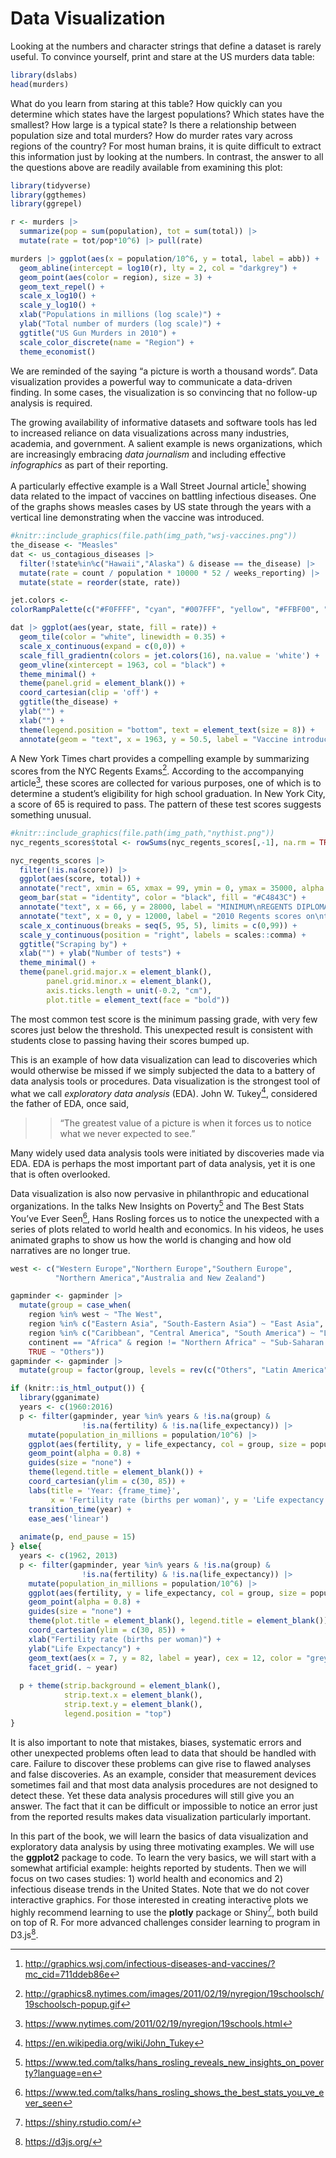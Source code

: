 # Data Visualization {.unnumbered}

Looking at the numbers and character strings that define a dataset is rarely useful. To convince yourself, print and stare at the US murders data table:

```r
library(dslabs)
head(murders)
```

What do you learn from staring at this table? How quickly can you determine which states have the largest populations? Which states have the smallest? How large is a typical state? Is there a relationship between population size and total murders? How do murder rates vary across regions of the country? For most human brains, it is quite difficult to extract this information just by looking at the numbers. In contrast, the answer to all the questions above are readily available from examining this plot:

```r
library(tidyverse)
library(ggthemes)
library(ggrepel)

r <- murders |> 
  summarize(pop = sum(population), tot = sum(total)) |> 
  mutate(rate = tot/pop*10^6) |> pull(rate)

murders |> ggplot(aes(x = population/10^6, y = total, label = abb)) +  
  geom_abline(intercept = log10(r), lty = 2, col = "darkgrey") +
  geom_point(aes(color = region), size = 3) +
  geom_text_repel() + 
  scale_x_log10() +
  scale_y_log10() +
  xlab("Populations in millions (log scale)") + 
  ylab("Total number of murders (log scale)") +
  ggtitle("US Gun Murders in 2010") +
  scale_color_discrete(name = "Region") +
  theme_economist()
```

We are reminded of the saying "a picture is worth a thousand words". Data visualization provides a powerful way to communicate a data-driven finding. In some cases, the visualization is so convincing that no follow-up analysis is required.

The growing availability of informative datasets and software tools has led to increased reliance on data visualizations across many industries, academia, and government. A salient example is news organizations, which are increasingly embracing *data journalism* and including effective *infographics* as part of their reporting.

A particularly effective example is a Wall Street Journal article[^intro-dataviz-1] showing data related to the impact of vaccines on battling infectious diseases. One of the graphs shows measles cases by US state through the years with a vertical line demonstrating when the vaccine was introduced.

[^intro-dataviz-1]: <http://graphics.wsj.com/infectious-diseases-and-vaccines/?mc_cid=711ddeb86e>

```r
#knitr::include_graphics(file.path(img_path,"wsj-vaccines.png"))
the_disease <- "Measles"
dat <- us_contagious_diseases |>
  filter(!state%in%c("Hawaii","Alaska") & disease == the_disease) |>
  mutate(rate = count / population * 10000 * 52 / weeks_reporting) |>
  mutate(state = reorder(state, rate))

jet.colors <-
colorRampPalette(c("#F0FFFF", "cyan", "#007FFF", "yellow", "#FFBF00", "orange", "red", "#7F0000"), bias = 2.25)

dat |> ggplot(aes(year, state, fill = rate)) +
  geom_tile(color = "white", linewidth = 0.35) +
  scale_x_continuous(expand = c(0,0)) +
  scale_fill_gradientn(colors = jet.colors(16), na.value = 'white') +
  geom_vline(xintercept = 1963, col = "black") +
  theme_minimal() + 
  theme(panel.grid = element_blank()) +
  coord_cartesian(clip = 'off') +
  ggtitle(the_disease) +
  ylab("") +
  xlab("") +  
  theme(legend.position = "bottom", text = element_text(size = 8)) + 
  annotate(geom = "text", x = 1963, y = 50.5, label = "Vaccine introduced", size = 3, hjust = 0)
```

<!--(Source: [Wall Street Journal](http://graphics.wsj.com/infectious-diseases-and-vaccines/))-->

A New York Times chart provides a compelling example by summarizing scores from the NYC Regents Exams[^intro-dataviz-2]. According to the accompanying article[^intro-dataviz-3], these scores are collected for various purposes, one of which is to determine a student's eligibility for high school graduation. In New York City, a score of 65 is required to pass. The pattern of these test scores suggests something unusual.

[^intro-dataviz-2]: <http://graphics8.nytimes.com/images/2011/02/19/nyregion/19schoolsch/19schoolsch-popup.gif>

[^intro-dataviz-3]: <https://www.nytimes.com/2011/02/19/nyregion/19schools.html>

```r
#knitr::include_graphics(file.path(img_path,"nythist.png"))
nyc_regents_scores$total <- rowSums(nyc_regents_scores[,-1], na.rm = TRUE)

nyc_regents_scores |> 
  filter(!is.na(score)) |>
  ggplot(aes(score, total)) + 
  annotate("rect", xmin = 65, xmax = 99, ymin = 0, ymax = 35000, alpha = .5) +
  geom_bar(stat = "identity", color = "black", fill = "#C4843C") + 
  annotate("text", x = 66, y = 28000, label = "MINIMUM\nREGENTS DIPLOMA\nSCORE IS 65", hjust = 0, size = 3) +
  annotate("text", x = 0, y = 12000, label = "2010 Regents scores on\nthe five most common tests", hjust = 0, size = 3) +
  scale_x_continuous(breaks = seq(5, 95, 5), limits = c(0,99)) + 
  scale_y_continuous(position = "right", labels = scales::comma) +
  ggtitle("Scraping by") + 
  xlab("") + ylab("Number of tests") + 
  theme_minimal() + 
  theme(panel.grid.major.x = element_blank(), 
        panel.grid.minor.x = element_blank(),
        axis.ticks.length = unit(-0.2, "cm"),
        plot.title = element_text(face = "bold"))
```

The most common test score is the minimum passing grade, with very few scores just below the threshold. This unexpected result is consistent with students close to passing having their scores bumped up.

This is an example of how data visualization can lead to discoveries which would otherwise be missed if we simply subjected the data to a battery of data analysis tools or procedures. Data visualization is the strongest tool of what we call *exploratory data analysis* (EDA). John W. Tukey[^intro-dataviz-4], considered the father of EDA, once said,

[^intro-dataviz-4]: <https://en.wikipedia.org/wiki/John_Tukey>

> > "The greatest value of a picture is when it forces us to notice what we never expected to see."

Many widely used data analysis tools were initiated by discoveries made via EDA. EDA is perhaps the most important part of data analysis, yet it is one that is often overlooked.

Data visualization is also now pervasive in philanthropic and educational organizations. In the talks New Insights on Poverty[^intro-dataviz-5] and The Best Stats You've Ever Seen[^intro-dataviz-6], Hans Rosling forces us to notice the unexpected with a series of plots related to world health and economics. In his videos, he uses animated graphs to show us how the world is changing and how old narratives are no longer true.

[^intro-dataviz-5]: <https://www.ted.com/talks/hans_rosling_reveals_new_insights_on_poverty?language=en>

[^intro-dataviz-6]: <https://www.ted.com/talks/hans_rosling_shows_the_best_stats_you_ve_ever_seen>

```r

west <- c("Western Europe","Northern Europe","Southern Europe",
          "Northern America","Australia and New Zealand")

gapminder <- gapminder |> 
  mutate(group = case_when(
    region %in% west ~ "The West",
    region %in% c("Eastern Asia", "South-Eastern Asia") ~ "East Asia",
    region %in% c("Caribbean", "Central America", "South America") ~ "Latin America",
    continent == "Africa" & region != "Northern Africa" ~ "Sub-Saharan Africa",
    TRUE ~ "Others"))
gapminder <- gapminder |> 
  mutate(group = factor(group, levels = rev(c("Others", "Latin America", "East Asia","Sub-Saharan Africa", "The West"))))

if (knitr::is_html_output()) {
  library(gganimate)
  years <- c(1960:2016)
  p <- filter(gapminder, year %in% years & !is.na(group) & 
                !is.na(fertility) & !is.na(life_expectancy)) |>
    mutate(population_in_millions = population/10^6) |>
    ggplot(aes(fertility, y = life_expectancy, col = group, size = population_in_millions)) +
    geom_point(alpha = 0.8) +
    guides(size = "none") +
    theme(legend.title = element_blank()) + 
    coord_cartesian(ylim = c(30, 85)) + 
    labs(title = 'Year: {frame_time}', 
         x = 'Fertility rate (births per woman)', y = 'Life expectancy') +
    transition_time(year) +
    ease_aes('linear')
  
  animate(p, end_pause = 15)
} else{
  years <- c(1962, 2013)
  p <- filter(gapminder, year %in% years & !is.na(group) & 
                !is.na(fertility) & !is.na(life_expectancy)) |>
    mutate(population_in_millions = population/10^6) |>
    ggplot(aes(fertility, y = life_expectancy, col = group, size = population_in_millions)) +
    geom_point(alpha = 0.8) +
    guides(size = "none") +
    theme(plot.title = element_blank(), legend.title = element_blank()) + 
    coord_cartesian(ylim = c(30, 85)) + 
    xlab("Fertility rate (births per woman)") +
    ylab("Life Expectancy") + 
    geom_text(aes(x = 7, y = 82, label = year), cex = 12, color = "grey") +
    facet_grid(. ~ year)
  
  p + theme(strip.background = element_blank(),
            strip.text.x = element_blank(),
            strip.text.y = element_blank(),
            legend.position = "top")
}
```

It is also important to note that mistakes, biases, systematic errors and other unexpected problems often lead to data that should be handled with care. Failure to discover these problems can give rise to flawed analyses and false discoveries. As an example, consider that measurement devices sometimes fail and that most data analysis procedures are not designed to detect these. Yet these data analysis procedures will still give you an answer. The fact that it can be difficult or impossible to notice an error just from the reported results makes data visualization particularly important.

In this part of the book, we will learn the basics of data visualization and exploratory data analysis by using three motivating examples. We will use the **ggplot2** package to code. To learn the very basics, we will start with a somewhat artificial example: heights reported by students. Then we will focus on two cases studies: 1) world health and economics and 2) infectious disease trends in the United States. Note that we do not cover interactive graphics. For those interested in creating interactive plots we highly recommend learning to use the __plotly__ package or Shiny[^shiny], both build on top of R. For more advanced challenges consider learning to program in D3.js[^d3].

[^shiny]: <https://shiny.rstudio.com/>
[^d3]: <https://d3js.org/>
